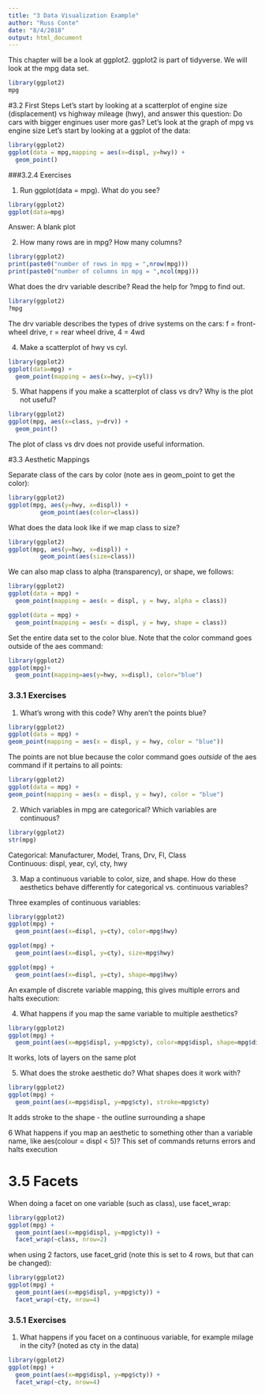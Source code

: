 ```yaml
---
title: "3 Data Visualization Example"
author: "Russ Conte"
date: "8/4/2018"
output: html_document
---
```

This chapter will be a look at ggplot2. ggplot2 is part of tidyverse. We will look at the mpg data set.
```r
library(ggplot2)
mpg
```

#3.2 First Steps
Let's start by looking at a scatterplot of engine size (displacement) vs highway mileage (hwy), and answer this question:
Do cars with bigger enginues user more gas? Let's look at the graph of mpg vs engine size
Let's start by looking at a ggplot of the data:

```r
library(ggplot2)
ggplot(data = mpg,mapping = aes(x=displ, y=hwy)) +
  geom_point()
```


###3.2.4 Exercises

1. Run ggplot(data = mpg). What do you see?
```r
library(ggplot2)
ggplot(data=mpg)
```

Answer: A blank plot   

2. How many rows are in mpg? How many columns?
```r
library(ggplot2)
print(paste0("number of rows in mpg = ",nrow(mpg)))
print(paste0("number of columns in mpg = ",ncol(mpg)))
```

What does the drv variable describe? Read the help for ?mpg to find out.

```r
library(ggplot2)
?mpg
```

The drv variable describes the types of drive systems on the cars:
f = front-wheel drive, r = rear wheel drive, 4 = 4wd

4. Make a scatterplot of hwy vs cyl.
```r
library(ggplot2)
ggplot(data=mpg) +
  geom_point(mapping = aes(x=hwy, y=cyl))
```

5. What happens if you make a scatterplot of class vs drv? Why is the plot not useful?

```r
library(ggplot2)
ggplot(mpg, aes(x=class, y=drv)) +
  geom_point() 
```

The plot of class vs drv does not provide useful information.

#3.3 Aesthetic Mappings

Separate class of the cars by color (note aes in geom_point to get the color):
```r
library(ggplot2)
ggplot(mpg, aes(y=hwy, x=displ)) +
         geom_point(aes(color=class))
```

What does the data look like if we map class to size?

```r
library(ggplot2)
ggplot(mpg, aes(y=hwy, x=displ)) +
         geom_point(aes(size=class))
```

We can also map class to alpha (transparency), or shape, we follows:

```r
library(ggplot2)
ggplot(data = mpg) + 
  geom_point(mapping = aes(x = displ, y = hwy, alpha = class))

ggplot(data = mpg) + 
  geom_point(mapping = aes(x = displ, y = hwy, shape = class))

```

Set the entire data set to the color blue. Note that the color command goes outside of the aes command:

```r
library(ggplot2)
ggplot(mpg)+
  geom_point(mapping=aes(y=hwy, x=displ), color="blue")
```

### 3.3.1 Exercises

1. What's wrong with this code? Why aren't the points blue?
```r
library(ggplot2)
ggplot(data = mpg) + 
geom_point(mapping = aes(x = displ, y = hwy, color = "blue"))
```

The points are not blue because the color command goes *outside* of the aes command if it pertains to all points:

```r
library(ggplot2)
ggplot(data = mpg) + 
geom_point(mapping = aes(x = displ, y = hwy), color = "blue")
```

2. Which variables in mpg are categorical? Which variables are continuous?

```r
library(ggplot2)
str(mpg)
```

Categorical: Manufacturer, Model, Trans, Drv, Fl, Class <br>
Continuous: displ, year, cyl, cty, hwy

3. Map a continuous variable to color, size, and shape. How do these aesthetics behave differently for categorical vs. continuous variables?

Three examples of continuous variables:
```r
library(ggplot2)
ggplot(mpg) +
  geom_point(aes(x=displ, y=cty), color=mpg$hwy)

ggplot(mpg) +
  geom_point(aes(x=displ, y=cty), size=mpg$hwy)

ggplot(mpg) +
  geom_point(aes(x=displ, y=cty), shape=mpg$hwy)
```

An example of discrete variable mapping, this gives multiple errors and halts execution:

4. What happens if you map the same variable to multiple aesthetics?

```r
library(ggplot2)
ggplot(mpg) +
  geom_point(aes(x=mpg$displ, y=mpg$cty), color=mpg$displ, shape=mpg$displ, size=mpg$displ)
```

It works, lots of layers on the same plot

5. What does the stroke aesthetic do? What shapes does it work with?

```r
library(ggplot2)
ggplot(mpg) +
  geom_point(aes(x=mpg$displ, y=mpg$cty), stroke=mpg$cty)
```

It adds stroke to the shape - the outline surrounding a shape

6 What happens if you map an aesthetic to something other than a variable name, like aes(colour = displ < 5)?
This set of commands returns errors and halts execution

# 3.5 Facets

When doing a facet on one variable (such as class), use facet_wrap:
```r
library(ggplot2)
ggplot(mpg) +
  geom_point(aes(x=mpg$displ, y=mpg$cty)) +
  facet_wrap(~class, nrow=2)
```

when using 2 factors, use facet_grid (note this is set to 4 rows, but that can be changed):

```r
library(ggplot2)
ggplot(mpg) +
  geom_point(aes(x=mpg$displ, y=mpg$cty)) +
  facet_wrap(~cty, nrow=4)
```

### 3.5.1 Exercises

1. What happens if you facet on a continuous variable, for example milage in the city? (noted as cty in the data)

```r
library(ggplot2)
ggplot(mpg) +
  geom_point(aes(x=mpg$displ, y=mpg$cty)) +
  facet_wrap(~cty, nrow=4)
```


